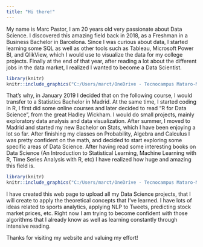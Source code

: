```yaml
---
title: "Hi there!"
---
```


My name is Marc Pastor, I am 20 years old very passionate about Data Science. I discovered this amazing field back in 2018, as a Freshman in a Business Bachelor in Barcelona. Since I was curious about data, I started learning some SQL as well as other tools such as Tableau, Microsoft Power BI, and QlikView, which I would use to visualize the data for my college projects. Finally at the end of that year, after reading a lot about the different jobs in the data market, I realized I wanted to become a Data Scientist. 

```r
library(knitr)
knitr::include_graphics("C:/Users/marct/OneDrive - Tecnocampus Mataro-Maresme/Documentos/CURSOS/PROJECTES/marctotti5.github.io/fotosmarc/fotopresentació.jpg")
```


That's why, in January 2019 I decided that on the following course, I would transfer to a Statistics Bachelor in Madrid. At the same time, I started coding in R, I first did some online courses and later decided to read "R for Data Science", from the great Hadley Wickham. I would do small projects, mainly exploratory data analysis and data visualization. After summer, I moved to Madrid and started my new Bachelor on Stats, which I have been enjoying a lot so far. After finishing my classes on Probability, Algebra and Calculus I was pretty confident on the math, and decided to start exploring some specific areas of Data Science. After having read some interesting books on Data Science (An Introduction to Statistical Learning, Machine Learning with R, Time Series Analysis with R, etc) I have realized how huge and amazing this field is. 

```r
library(knitr)
knitr::include_graphics("C:/Users/marct/OneDrive - Tecnocampus Mataro-Maresme/Documentos/CURSOS/PROJECTES/marctotti5.github.io/fotosmarc/fotopresentació.jpg")
```

I have created this web page to upload all my Data Science projects, that I will create to apply the theoretical concepts that I've learned. I have lots of ideas related to sports analytics, applying NLP to Tweets, predicting stock market prices, etc. Right now I am trying to become confident with those algorithms that I already know as well as learning constantly through intensive reading. 


Thanks for visiting my website and valuing my effort!



